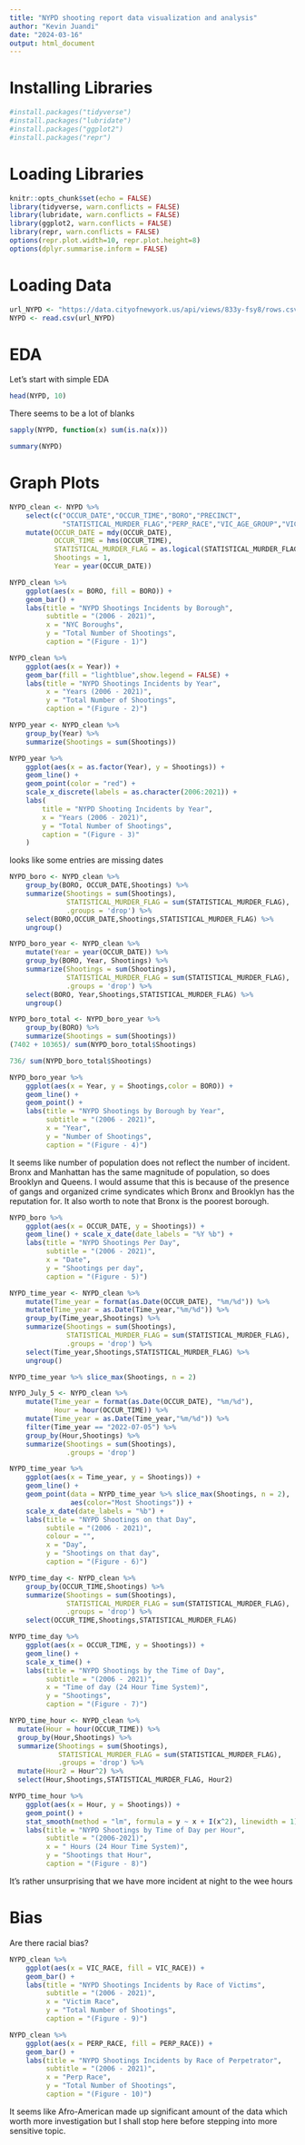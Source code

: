 ```yaml
---
title: "NYPD shooting report data visualization and analysis"
author: "Kevin Juandi"
date: "2024-03-16"
output: html_document
---
```


# Installing Libraries

```r
#install.packages("tidyverse")
#install.packages("lubridate")
#install.packages("ggplot2")
#install.packages("repr")
```

# Loading Libraries

```r
knitr::opts_chunk$set(echo = FALSE)
library(tidyverse, warn.conflicts = FALSE)
library(lubridate, warn.conflicts = FALSE)
library(ggplot2, warn.conflicts = FALSE)
library(repr, warn.conflicts = FALSE)
options(repr.plot.width=10, repr.plot.height=8)
options(dplyr.summarise.inform = FALSE)
```

# Loading Data

```r
url_NYPD <- "https://data.cityofnewyork.us/api/views/833y-fsy8/rows.csv?accessType=DOWNLOAD"
NYPD <- read.csv(url_NYPD)
```

# EDA
Let's start with simple EDA

```r
head(NYPD, 10)
```

There seems to be a lot of blanks

```r
sapply(NYPD, function(x) sum(is.na(x)))
```

```r
summary(NYPD)
```

# Graph Plots

```r
NYPD_clean <- NYPD %>%
    select(c("OCCUR_DATE","OCCUR_TIME","BORO","PRECINCT",
             "STATISTICAL_MURDER_FLAG","PERP_RACE","VIC_AGE_GROUP","VIC_SEX","VIC_RACE")) %>%
    mutate(OCCUR_DATE = mdy(OCCUR_DATE),
           OCCUR_TIME = hms(OCCUR_TIME),
           STATISTICAL_MURDER_FLAG = as.logical(STATISTICAL_MURDER_FLAG),
           Shootings = 1,
           Year = year(OCCUR_DATE))

NYPD_clean %>%
    ggplot(aes(x = BORO, fill = BORO)) +
    geom_bar() +
    labs(title = "NYPD Shootings Incidents by Borough",
         subtitle = "(2006 - 2021)",
         x = "NYC Boroughs",
         y = "Total Number of Shootings",
         caption = "(Figure - 1)")
```

```r
NYPD_clean %>%
    ggplot(aes(x = Year)) +
    geom_bar(fill = "lightblue",show.legend = FALSE) +
    labs(title = "NYPD Shootings Incidents by Year",
         x = "Years (2006 - 2021)",
         y = "Total Number of Shootings",
         caption = "(Figure - 2)")
```

```r
NYPD_year <- NYPD_clean %>%
    group_by(Year) %>%
    summarize(Shootings = sum(Shootings))

NYPD_year %>%
    ggplot(aes(x = as.factor(Year), y = Shootings)) +
    geom_line() +
    geom_point(color = "red") +
    scale_x_discrete(labels = as.character(2006:2021)) +
    labs(
        title = "NYPD Shooting Incidents by Year",
        x = "Years (2006 - 2021)",
        y = "Total Number of Shootings",
        caption = "(Figure - 3)"
    )
```

looks like some entries are missing dates

```r
NYPD_boro <- NYPD_clean %>%
    group_by(BORO, OCCUR_DATE,Shootings) %>%
    summarize(Shootings = sum(Shootings),
              STATISTICAL_MURDER_FLAG = sum(STATISTICAL_MURDER_FLAG),
              .groups = 'drop') %>%
    select(BORO,OCCUR_DATE,Shootings,STATISTICAL_MURDER_FLAG) %>%
    ungroup()

NYPD_boro_year <- NYPD_clean %>%
    mutate(Year = year(OCCUR_DATE)) %>%
    group_by(BORO, Year, Shootings) %>%
    summarize(Shootings = sum(Shootings),
              STATISTICAL_MURDER_FLAG = sum(STATISTICAL_MURDER_FLAG),
              .groups = 'drop') %>%
    select(BORO, Year,Shootings,STATISTICAL_MURDER_FLAG) %>%
    ungroup()

NYPD_boro_total <- NYPD_boro_year %>%
    group_by(BORO) %>%
    summarize(Shootings = sum(Shootings))
(7402 + 10365)/ sum(NYPD_boro_total$Shootings)
```

```r
736/ sum(NYPD_boro_total$Shootings)
```

```r
NYPD_boro_year %>%
    ggplot(aes(x = Year, y = Shootings,color = BORO)) +
    geom_line() +
    geom_point() +
    labs(title = "NYPD Shootings by Borough by Year",
         subtitle = "(2006 - 2021)",
         x = "Year",
         y = "Number of Shootings",
         caption = "(Figure - 4)")
```

It seems like number of population does not reflect the number of incident. Bronx and Manhattan has the same magnitude of population, so does Brooklyn and Queens. I would assume that this is because of the presence of gangs and organized crime syndicates which Bronx and Brooklyn has the reputation for. It also worth to note that Bronx is the poorest borough.

```r
NYPD_boro %>%
    ggplot(aes(x = OCCUR_DATE, y = Shootings)) +
    geom_line() + scale_x_date(date_labels = "%Y %b") +
    labs(title = "NYPD Shootings Per Day",
         subtitle = "(2006 - 2021)",
         x = "Date",
         y = "Shootings per day",
         caption = "(Figure - 5)")
```

```r
NYPD_time_year <- NYPD_clean %>%
    mutate(Time_year = format(as.Date(OCCUR_DATE), "%m/%d")) %>%
    mutate(Time_year = as.Date(Time_year,"%m/%d")) %>%
    group_by(Time_year,Shootings) %>%
    summarize(Shootings = sum(Shootings),
              STATISTICAL_MURDER_FLAG = sum(STATISTICAL_MURDER_FLAG),
              .groups = 'drop') %>%
    select(Time_year,Shootings,STATISTICAL_MURDER_FLAG) %>%
    ungroup()

NYPD_time_year %>% slice_max(Shootings, n = 2)
```

```r
NYPD_July_5 <- NYPD_clean %>%
    mutate(Time_year = format(as.Date(OCCUR_DATE), "%m/%d"),
           Hour = hour(OCCUR_TIME)) %>%
    mutate(Time_year = as.Date(Time_year,"%m/%d")) %>%
    filter(Time_year == "2022-07-05") %>%
    group_by(Hour,Shootings) %>%
    summarize(Shootings = sum(Shootings),
              .groups = 'drop')

NYPD_time_year %>%
    ggplot(aes(x = Time_year, y = Shootings)) +
    geom_line() +
    geom_point(data = NYPD_time_year %>% slice_max(Shootings, n = 2),
               aes(color="Most Shootings")) +
    scale_x_date(date_labels = "%b") +
    labs(title = "NYPD Shootings on that Day",
         subtile = "(2006 - 2021)",
         colour = "",
         x = "Day",
         y = "Shootings on that day",
         caption = "(Figure - 6)")
```

```r
NYPD_time_day <- NYPD_clean %>%
    group_by(OCCUR_TIME,Shootings) %>%
    summarize(Shootings = sum(Shootings),
              STATISTICAL_MURDER_FLAG = sum(STATISTICAL_MURDER_FLAG),
              .groups = 'drop') %>%
    select(OCCUR_TIME,Shootings,STATISTICAL_MURDER_FLAG)

NYPD_time_day %>%
    ggplot(aes(x = OCCUR_TIME, y = Shootings)) +
    geom_line() +
    scale_x_time() +
    labs(title = "NYPD Shootings by the Time of Day",
         subtitle = "(2006 - 2021)",
         x = "Time of day (24 Hour Time System)",
         y = "Shootings",
         caption = "(Figure - 7)")
```

```r
NYPD_time_hour <- NYPD_clean %>%
  mutate(Hour = hour(OCCUR_TIME)) %>%
  group_by(Hour,Shootings) %>%
  summarize(Shootings = sum(Shootings),
            STATISTICAL_MURDER_FLAG = sum(STATISTICAL_MURDER_FLAG),
            .groups = 'drop') %>%
  mutate(Hour2 = Hour^2) %>%
  select(Hour,Shootings,STATISTICAL_MURDER_FLAG, Hour2)
```

```r
NYPD_time_hour %>%
    ggplot(aes(x = Hour, y = Shootings)) +
    geom_point() +
    stat_smooth(method = "lm", formula = y ~ x + I(x^2), linewidth = 1) +
    labs(title = "NYPD Shootings by Time of Day per Hour",
         subtitle = "(2006-2021)",
         x = " Hours (24 Hour Time System)",
         y = "Shootings that Hour",
         caption = "(Figure - 8)")
```

It's rather unsurprising that we have more incident at night to the wee hours

# Bias

Are there racial bias?

```r
NYPD_clean %>%
    ggplot(aes(x = VIC_RACE, fill = VIC_RACE)) +
    geom_bar() +
    labs(title = "NYPD Shootings Incidents by Race of Victims",
         subtitle = "(2006 - 2021)",
         x = "Victim Race",
         y = "Total Number of Shootings",
         caption = "(Figure - 9)")
```

```r
NYPD_clean %>%
    ggplot(aes(x = PERP_RACE, fill = PERP_RACE)) +
    geom_bar() +
    labs(title = "NYPD Shootings Incidents by Race of Perpetrator",
         subtitle = "(2006 - 2021)",
         x = "Perp Race",
         y = "Total Number of Shootings",
         caption = "(Figure - 10)")
```

It seems like Afro-American made up significant amount of the data which worth more investigation but I shall stop here before stepping into more sensitive topic.